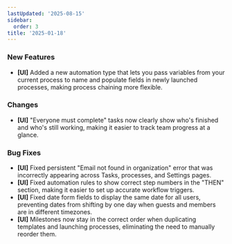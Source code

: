 ```yaml
---
lastUpdated: '2025-08-15'
sidebar:
  order: 3
title: '2025-01-18'
---
```


### New Features

- **[UI]** Added a new automation type that lets you pass variables from your current process to name and populate fields in newly launched processes, making process chaining more flexible.

### Changes

- **[UI]** "Everyone must complete" tasks now clearly show who's finished and who's still working, making it easier to track team progress at a glance.

### Bug Fixes

- **[UI]** Fixed persistent "Email not found in organization" error that was incorrectly appearing across Tasks, processes, and Settings pages.
- **[UI]** Fixed automation rules to show correct step numbers in the "THEN" section, making it easier to set up accurate workflow triggers.
- **[UI]** Fixed date form fields to display the same date for all users, preventing dates from shifting by one day when guests and members are in different timezones.
- **[UI]** Milestones now stay in the correct order when duplicating templates and launching processes, eliminating the need to manually reorder them.